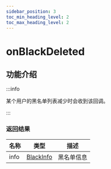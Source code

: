 ```yaml
---
sidebar_position: 3
toc_min_heading_level: 2
toc_max_heading_level: 2
---
```


# onBlackDeleted

## 功能介绍

:::info

某个用户的黑名单列表减少时会收到该回调。

:::


### 返回结果

| 名称 | 类型                                                  | 描述     |
| ---- | ----------------------------------------------------- | -------- |
| info | [BlackInfo](docs/sdks/class/relation/blackInfo.mdx) | 黑名单信息 |
